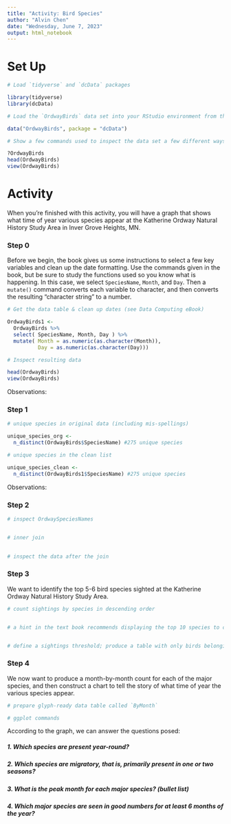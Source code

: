 ```yaml
---
title: "Activity: Bird Species"
author: "Alvin Chen"
date: "Wednesday, June 7, 2023"
output: html_notebook
---
```



# Set Up

```r
# Load `tidyverse` and `dcData` packages

library(tidyverse)
library(dcData)

# Load the `OrdwayBirds` data set into your RStudio environment from the `dcData` package

data("OrdwayBirds", package = "dcData")

# Show a few commands used to inspect the data set a few different ways

?OrdwayBirds
head(OrdwayBirds)
view(OrdwayBirds)

```

# Activity

When you're finished with this activity, you will have a graph that shows what time of year various species appear at the Katherine Ordway Natural History Study Area in Inver Grove Heights, MN.

### Step 0

Before we begin, the book gives us some instructions to select a few key variables and clean up the date formatting.  Use the commands given in the book, but be sure to study the functions used so you know what is happening.  In this case, we select `SpeciesName`, `Month`, and `Day`. Then a `mutate()` command converts each variable to character, and then converts the resulting "character string" to a number.

```r
# Get the data table & clean up dates (see Data Computing eBook)

OrdwayBirds1 <-
  OrdwayBirds %>%
  select( SpeciesName, Month, Day ) %>%
  mutate( Month = as.numeric(as.character(Month)), 
          Day = as.numeric(as.character(Day)))

# Inspect resulting data

head(OrdwayBirds)
view(OrdwayBirds)

```

Observations: 

### Step 1




```r
# unique species in original data (including mis-spellings)

unique_species_org <-
  n_distinct(OrdwayBirds$SpeciesName) #275 unique species

# unique species in the clean list

unique_species_clean <-
  n_distinct(OrdwayBirds1$SpeciesName) #275 unique species

```

Observations:

### Step 2


```r
# inspect OrdwaySpeciesNames


# inner join

  
# inspect the data after the join


```

### Step 3

We want to identify the top 5-6 bird species sighted at the Katherine Ordway Natural History Study Area.

```r
# count sightings by species in descending order


# a hint in the text book recommends displaying the top 10 species to choose our threshold


# define a sightings threshold; produce a table with only birds belonging to major species


```


### Step 4

We now want to produce a month-by-month count for each of the major species, and then construct a chart to tell the story of what time of year the various species appear.

```r
# prepare glyph-ready data table called `ByMonth`

```



```r
# ggplot commands


```

According to the graph, we can answer the questions posed:

##### 1. Which species are present year-round?  


##### 2. Which species are migratory, that is, primarily present in one or two seasons?


##### 3. What is the peak month for each major species? (bullet list)


##### 4. Which major species are seen in good numbers for at least 6 months of the year?


```r

```


